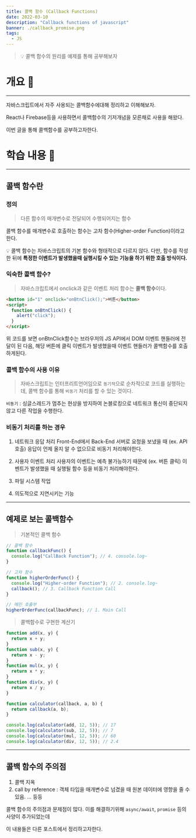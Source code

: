```yaml
---
title: 콜백 함수 (Callback Functions)
date: 2022-03-10
description: "Callback functions of javascript"
banner: ./callback_promise.png
tags:
  - JS
---
```


> 💡 콜백 함수의 원리를 예제를 통해 공부해보자

# 개요 🛫

---

자바스크립트에서 자주 사용되는 콜백함수에대해 정리하고 이해해보자.

React나 Firebase등을 사용하면서 콜백함수의 기저개념을 모른채로 사용을 해왔다.

이번 글을 통해 콜백함수를 공부하고자한다.

# 학습 내용 📖

---

## 콜백 함수란

### 정의

> 다른 함수의 매개변수로 전달되어 수행되어지는 함수

콜백 함수를 매개변수로 호출하는 함수는 고차 함수(Higher-order Function)이라고 한다.

💡 콜백 함수는 자바스크립트의 기본 함수와 형태적으로 다르지 않다. 다만, 함수를 작성한 뒤에 **특정한 이벤트가 발생했을때 실행시킬 수 있는 기능을 하기 위한 호출 방식이다.**

### 익숙한 콜백 함수?

> 자바스크립트에서 onclick과 같은 이벤트 처리 함수는 **콜백 함수**이다.

```html
<button id="1" onclick="onBtnClick();">버튼</button>
<script>
  function onBtnClick() {
    alert("click");
  }
</script>
```

위 코드를 보면 onBtnClick함수는 브라우저의 JS API에서 DOM 이벤트 핸들러에 전달이 된 다음, 해당 버튼에 클릭 이벤트가 발생했을때
이벤트 핸들러가 콜백함수를 호출하게된다.

### 콜백 함수의 사용 이유

> 자바스크립트는 인터프리트언어임으로 `동기적`으로 순차적으로 코드를 실행하는데, 콜백 함수를 통해 `비동기` 처리를 할 수 있는 것이다.

`비동기` : 싱글스레드가 멈추는 현상을 방지하여 논블로킹으로 네트워크 통신이 중단되지 않고 다른 작업을 수행한다.

### 비동기 처리를 하는 경우

1. 네트워크 응답 처리
   Front-End에서 Back-End 서버로 요청을 보냈을 때 (ex. API 호출) 응답이 언제 올지 알 수 없으므로 비동기 처리해야한다.

2. 사용자 이벤트 처리
   사용자의 이벤트는 예측 불가능하기 때문에 (ex. 버튼 클릭) 이벤트가 발생했을 때 실행될 함수 등을 비동기 처리해야한다.

3. 파일 시스템 작업

4. 의도적으로 지연시키는 기능

---

## 예제로 보는 콜백함수

> 기본적인 콜백 함수

```javascript
// 콜백 함수
function callbackFunc() {
  console.log("CallBack Function"); // 4. console.log~
}

// 고차 함수
function higherOrderFunc() {
  console.log("Higher-order Function"); // 2. console.log~
  callback(); // 3. Callback Function Call
}

// 메인 호출부
higherOrderFunc(callbackFunc); // 1. Main Call
```

> 콜백함수로 구현한 계산기

```javascript
function add(x, y) {
  return x + y;
}
function sub(x, y) {
  return x - y;
}
function mul(x, y) {
  return x * y;
}
function div(x, y) {
  return x / y;
}

function calculator(callback, a, b) {
  return callback(a, b);
}

console.log(calculator(add, 12, 5)); // 17
console.log(calculator(sub, 12, 5)); // 7
console.log(calculator(mul, 12, 5)); // 60
console.log(calculator(div, 12, 5)); // 2.4
```

---

## 콜백 함수의 주의점

1. 콜백 지옥
2. call by reference : 객체 타입을 매개변수로 넘겼을 때 원본 데이터에 영향을 줄 수 있음.
   ... 등등

콜백 함수의 주의점과 문제점이 많다. 이를 해결하기위해 `async/await`, `promise` 등의 사양이 추가되었는데

이 내용들은 다른 포스트에서 정리하고자한다.
